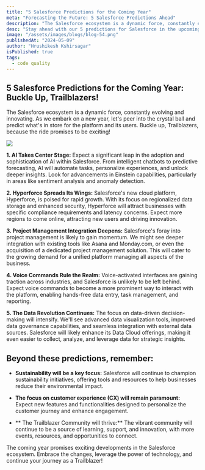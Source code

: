 ```yaml
---
title: "5 Salesforce Predictions for the Coming Year"
meta: "Forecasting the Future: 5 Salesforce Predictions Ahead"
description: "The Salesforce ecosystem is a dynamic force, constantly evolving and innovating. As we embark on a new year, let's peer into the crystal ball and predict what's in store for the platform and its users. Buckle up, Trailblazers, because the ride promises to be exciting!"
desc: "Stay ahead with our 5 predictions for Salesforce in the upcoming year. Discover what trends and advancements lie ahead for the platform."
image: "/assets/images/blogs/blog-54.png"
publishedAt: "2024-05-09"
author: "Hrushikesh Kshirsagar"
isPublished: true
tags:
  - code quality
---
```


## 5 Salesforce Predictions for the Coming Year: Buckle Up, Trailblazers!

The Salesforce ecosystem is a dynamic force, constantly evolving and innovating. As we embark on a new year, let's peer into the crystal ball and predict what's in store for the platform and its users. Buckle up, Trailblazers, because the ride promises to be exciting!

<Image src="/assets/images/blogs/blog-55.png" />

**1. AI Takes Center Stage:** Expect a significant leap in the adoption and sophistication of AI within Salesforce. From intelligent chatbots to predictive forecasting, AI will automate tasks, personalize experiences, and unlock deeper insights. Look for advancements in Einstein capabilities, particularly in areas like sentiment analysis and anomaly detection.

**2. Hyperforce Spreads Its Wings:** Salesforce's new cloud platform, Hyperforce, is poised for rapid growth. With its focus on regionalized data storage and enhanced security, Hyperforce will attract businesses with specific compliance requirements and latency concerns. Expect more regions to come online, attracting new users and driving innovation.

**3. Project Management Integration Deepens:** Salesforce's foray into project management is likely to gain momentum. We might see deeper integration with existing tools like Asana and Monday.com, or even the acquisition of a dedicated project management solution. This will cater to the growing demand for a unified platform managing all aspects of the business.

**4. Voice Commands Rule the Realm:** Voice-activated interfaces are gaining traction across industries, and Salesforce is unlikely to be left behind. Expect voice commands to become a more prominent way to interact with the platform, enabling hands-free data entry, task management, and reporting.

**5. The Data Revolution Continues:** The focus on data-driven decision-making will intensify. We'll see advanced data visualization tools, improved data governance capabilities, and seamless integration with external data sources. Salesforce will likely enhance its Data Cloud offerings, making it even easier to collect, analyze, and leverage data for strategic insights.

## Beyond these predictions, remember:

- **Sustainability will be a key focus:** Salesforce will continue to champion sustainability initiatives, offering tools and resources to help businesses reduce their environmental impact.

- **The focus on customer experience (CX) will remain paramount:** Expect new features and functionalities designed to personalize the customer journey and enhance engagement.

- ** The Trailblazer Community will thrive:** The vibrant community will continue to be a source of learning, support, and innovation, with more events, resources, and opportunities to connect.

The coming year promises exciting developments in the Salesforce ecosystem. Embrace the changes, leverage the power of technology, and continue your journey as a Trailblazer!
